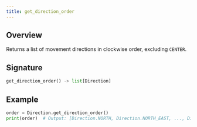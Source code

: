 ```yaml
---
title: get_direction_order
---
```


## Overview

Returns a list of movement directions in clockwise order, excluding `CENTER`.

## Signature

```py
get_direction_order() -> list[Direction]
```

## Example

```py
order = Direction.get_direction_order()
print(order)  # Output: [Direction.NORTH, Direction.NORTH_EAST, ..., Direction.NORTH_WEST]
```
